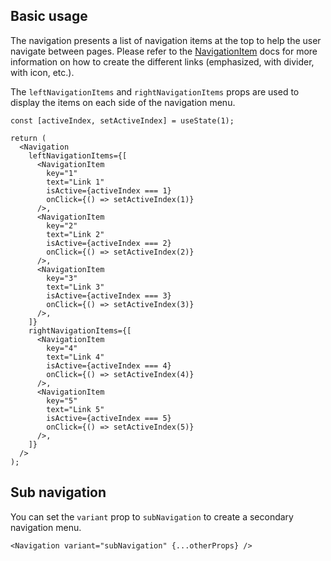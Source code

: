 
## Basic usage

The navigation presents a list of navigation items at the top to help the user navigate between pages. Please refer to the <a href="/docs/components/navigation-item">NavigationItem</a> docs for more information on how to create the different links (emphasized, with divider, with icon, etc.).

The `leftNavigationItems` and `rightNavigationItems` props are used to display the items on each side of the navigation menu.

<Preview>
  <DemoNavigation />
</Preview>

```tsx
const [activeIndex, setActiveIndex] = useState(1);

return (
  <Navigation
    leftNavigationItems={[
      <NavigationItem
        key="1"
        text="Link 1"
        isActive={activeIndex === 1}
        onClick={() => setActiveIndex(1)}
      />,
      <NavigationItem
        key="2"
        text="Link 2"
        isActive={activeIndex === 2}
        onClick={() => setActiveIndex(2)}
      />,
      <NavigationItem
        key="3"
        text="Link 3"
        isActive={activeIndex === 3}
        onClick={() => setActiveIndex(3)}
      />,
    ]}
    rightNavigationItems={[
      <NavigationItem
        key="4"
        text="Link 4"
        isActive={activeIndex === 4}
        onClick={() => setActiveIndex(4)}
      />,
      <NavigationItem
        key="5"
        text="Link 5"
        isActive={activeIndex === 5}
        onClick={() => setActiveIndex(5)}
      />,
    ]}
  />
);
```

## Sub navigation

You can set the `variant` prop to `subNavigation` to create a secondary navigation menu.

<Preview>
  <DemoNavigation isSubNavigation />
</Preview>

```tsx
<Navigation variant="subNavigation" {...otherProps} />
```
